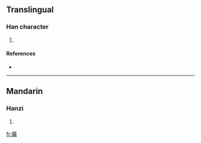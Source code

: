 ==Translingual==

===Han character===
{{Han char|rn=64|rad=手|as=16|sn=19|four=5001<sub>7</sub>|canj=手卜弓女 (QYNV)}}

# {{defn|Han|sort=手16}}

====References====
* {{Han ref|kx=0462.340|dkj=12963|dj=0811.350|hdz=31983.130|uh=650D|ud=25869|bh=F244|bd=62020}}

----

==Mandarin==

===Hanzi===
{{cmn-hanzi|pin=[[xiān]] ([[xian1]]), [[yíng]] ([[ying2]])|wg=hsien<sup>1</sup>, ying<sup>2</sup>}}

# {{defn|Mandarin}}

[[fr:攍]]